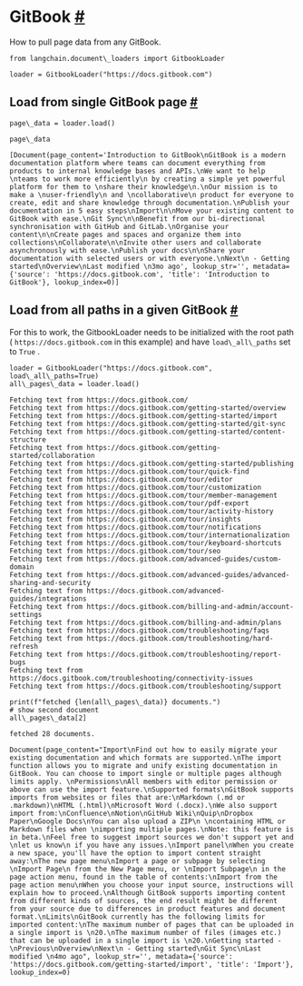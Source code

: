  GitBook
 [#](#gitbook "Permalink to this headline")
=====================================================
 How to pull page data from any GitBook.
```
from langchain.document\_loaders import GitbookLoader
```
```
loader = GitbookLoader("https://docs.gitbook.com")
```
 Load from single GitBook page
 [#](#load-from-single-gitbook-page "Permalink to this headline")
-------------------------------------------------------------------------------------------------
```
page\_data = loader.load()
```
```
page\_data
```
```
[Document(page_content='Introduction to GitBook\nGitBook is a modern documentation platform where teams can document everything from products to internal knowledge bases and APIs.\nWe want to help \nteams to work more efficiently\n by creating a simple yet powerful platform for them to \nshare their knowledge\n.\nOur mission is to make a \nuser-friendly\n and \ncollaborative\n product for everyone to create, edit and share knowledge through documentation.\nPublish your documentation in 5 easy steps\nImport\n\nMove your existing content to GitBook with ease.\nGit Sync\n\nBenefit from our bi-directional synchronisation with GitHub and GitLab.\nOrganise your content\n\nCreate pages and spaces and organize them into collections\nCollaborate\n\nInvite other users and collaborate asynchronously with ease.\nPublish your docs\n\nShare your documentation with selected users or with everyone.\nNext\n - Getting started\nOverview\nLast modified \n3mo ago', lookup_str='', metadata={'source': 'https://docs.gitbook.com', 'title': 'Introduction to GitBook'}, lookup_index=0)]
```
 Load from all paths in a given GitBook
 [#](#load-from-all-paths-in-a-given-gitbook "Permalink to this headline")
-------------------------------------------------------------------------------------------------------------------
 For this to work, the GitbookLoader needs to be initialized with the root path (
 `https://docs.gitbook.com`
 in this example) and have
 `load\_all\_paths`
 set to
 `True`
 .
```
loader = GitbookLoader("https://docs.gitbook.com", load\_all\_paths=True)
all\_pages\_data = loader.load()
```
```
Fetching text from https://docs.gitbook.com/
Fetching text from https://docs.gitbook.com/getting-started/overview
Fetching text from https://docs.gitbook.com/getting-started/import
Fetching text from https://docs.gitbook.com/getting-started/git-sync
Fetching text from https://docs.gitbook.com/getting-started/content-structure
Fetching text from https://docs.gitbook.com/getting-started/collaboration
Fetching text from https://docs.gitbook.com/getting-started/publishing
Fetching text from https://docs.gitbook.com/tour/quick-find
Fetching text from https://docs.gitbook.com/tour/editor
Fetching text from https://docs.gitbook.com/tour/customization
Fetching text from https://docs.gitbook.com/tour/member-management
Fetching text from https://docs.gitbook.com/tour/pdf-export
Fetching text from https://docs.gitbook.com/tour/activity-history
Fetching text from https://docs.gitbook.com/tour/insights
Fetching text from https://docs.gitbook.com/tour/notifications
Fetching text from https://docs.gitbook.com/tour/internationalization
Fetching text from https://docs.gitbook.com/tour/keyboard-shortcuts
Fetching text from https://docs.gitbook.com/tour/seo
Fetching text from https://docs.gitbook.com/advanced-guides/custom-domain
Fetching text from https://docs.gitbook.com/advanced-guides/advanced-sharing-and-security
Fetching text from https://docs.gitbook.com/advanced-guides/integrations
Fetching text from https://docs.gitbook.com/billing-and-admin/account-settings
Fetching text from https://docs.gitbook.com/billing-and-admin/plans
Fetching text from https://docs.gitbook.com/troubleshooting/faqs
Fetching text from https://docs.gitbook.com/troubleshooting/hard-refresh
Fetching text from https://docs.gitbook.com/troubleshooting/report-bugs
Fetching text from https://docs.gitbook.com/troubleshooting/connectivity-issues
Fetching text from https://docs.gitbook.com/troubleshooting/support
```
```
print(f"fetched {len(all\_pages\_data)} documents.")
# show second document
all\_pages\_data[2]
```
```
fetched 28 documents.
```
```
Document(page_content="Import\nFind out how to easily migrate your existing documentation and which formats are supported.\nThe import function allows you to migrate and unify existing documentation in GitBook. You can choose to import single or multiple pages although limits apply. \nPermissions\nAll members with editor permission or above can use the import feature.\nSupported formats\nGitBook supports imports from websites or files that are:\nMarkdown (.md or .markdown)\nHTML (.html)\nMicrosoft Word (.docx).\nWe also support import from:\nConfluence\nNotion\nGitHub Wiki\nQuip\nDropbox Paper\nGoogle Docs\nYou can also upload a ZIP\n \ncontaining HTML or Markdown files when \nimporting multiple pages.\nNote: this feature is in beta.\nFeel free to suggest import sources we don't support yet and \nlet us know\n if you have any issues.\nImport panel\nWhen you create a new space, you'll have the option to import content straight away:\nThe new page menu\nImport a page or subpage by selecting \nImport Page\n from the New Page menu, or \nImport Subpage\n in the page action menu, found in the table of contents:\nImport from the page action menu\nWhen you choose your input source, instructions will explain how to proceed.\nAlthough GitBook supports importing content from different kinds of sources, the end result might be different from your source due to differences in product features and document format.\nLimits\nGitBook currently has the following limits for imported content:\nThe maximum number of pages that can be uploaded in a single import is \n20.\nThe maximum number of files (images etc.) that can be uploaded in a single import is \n20.\nGetting started - \nPrevious\nOverview\nNext\n - Getting started\nGit Sync\nLast modified \n4mo ago", lookup_str='', metadata={'source': 'https://docs.gitbook.com/getting-started/import', 'title': 'Import'}, lookup_index=0)
```